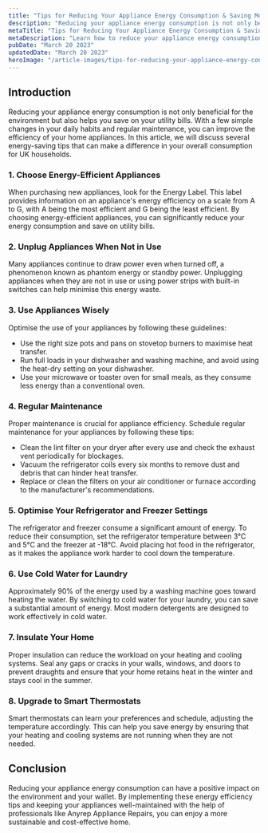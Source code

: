 ```yaml
---
title: "Tips for Reducing Your Appliance Energy Consumption & Saving Money"
description: "Reducing your appliance energy consumption is not only beneficial for the environment but also helps you save on your utility bills. With a few simple changes in your daily habits and regular maintenance, you can improve the efficiency of your home appliances. In this article, we will discuss several energy-saving tips that can make a difference in your overall consumption."
metaTitle: "Tips for Reducing Your Appliance Energy Consumption & Saving Money"
metaDescription: "Learn how to reduce your appliance energy consumption with these practical tips, lowering your utility bills and helping the environment. Discover how proper maintenance and smart usage can make a difference."
pubDate: "March 20 2023"
updatedDate: "March 20 2023"
heroImage: "/article-images/tips-for-reducing-your-appliance-energy-consumption-and-saving-money.png"
---
```


## Introduction

Reducing your appliance energy consumption is not only beneficial for the environment but also helps you save on your utility bills. With a few simple changes in your daily habits and regular maintenance, you can improve the efficiency of your home appliances. In this article, we will discuss several energy-saving tips that can make a difference in your overall consumption for UK households.

### 1. Choose Energy-Efficient Appliances

When purchasing new appliances, look for the Energy Label. This label provides information on an appliance's energy efficiency on a scale from A to G, with A being the most efficient and G being the least efficient. By choosing energy-efficient appliances, you can significantly reduce your energy consumption and save on utility bills.

### 2. Unplug Appliances When Not in Use

Many appliances continue to draw power even when turned off, a phenomenon known as phantom energy or standby power. Unplugging appliances when they are not in use or using power strips with built-in switches can help minimise this energy waste.

### 3. Use Appliances Wisely

Optimise the use of your appliances by following these guidelines:
- Use the right size pots and pans on stovetop burners to maximise heat transfer.
- Run full loads in your dishwasher and washing machine, and avoid using the heat-dry setting on your dishwasher.
- Use your microwave or toaster oven for small meals, as they consume less energy than a conventional oven.

### 4. Regular Maintenance

Proper maintenance is crucial for appliance efficiency. Schedule regular maintenance for your appliances by following these tips:
- Clean the lint filter on your dryer after every use and check the exhaust vent periodically for blockages.
- Vacuum the refrigerator coils every six months to remove dust and debris that can hinder heat transfer.
- Replace or clean the filters on your air conditioner or furnace according to the manufacturer's recommendations.

### 5. Optimise Your Refrigerator and Freezer Settings

The refrigerator and freezer consume a significant amount of energy. To reduce their consumption, set the refrigerator temperature between 3°C and 5°C and the freezer at -18°C. Avoid placing hot food in the refrigerator, as it makes the appliance work harder to cool down the temperature.

### 6. Use Cold Water for Laundry

Approximately 90% of the energy used by a washing machine goes toward heating the water. By switching to cold water for your laundry, you can save a substantial amount of energy. Most modern detergents are designed to work effectively in cold water.

### 7. Insulate Your Home

Proper insulation can reduce the workload on your heating and cooling systems. Seal any gaps or cracks in your walls, windows, and doors to prevent draughts and ensure that your home retains heat in the winter and stays cool in the summer.

### 8. Upgrade to Smart Thermostats

Smart thermostats can learn your preferences and schedule, adjusting the temperature accordingly. This can help you save energy by ensuring that your heating and cooling systems are not running when they are not needed.

## Conclusion

Reducing your appliance energy consumption can have a positive impact on the environment and your wallet. By implementing these energy efficiency tips and keeping your appliances well-maintained with the help of professionals like Anyrep Appliance Repairs, you can enjoy a more sustainable and cost-effective home.


